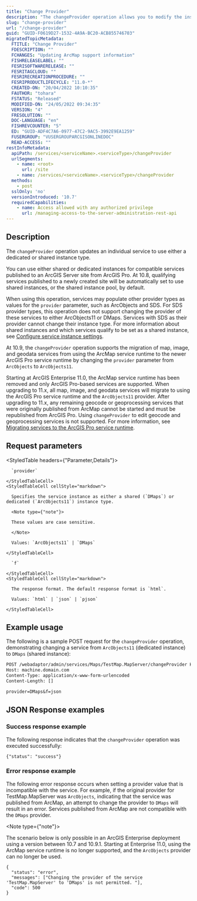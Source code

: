 ```yaml
---
title: "Change Provider"
description: "The changeProvider operation allows you to modify the instance type of a service."
slug: "change-provider"
url: "/change-provider"
guid: "GUID-F0619D27-1532-4A9A-BC20-ACB855746703"
migratedTopicMetadata:
  FTITLE: "Change Provider"
  FDESCRIPTION: ""
  FCHANGES: "Updating ArcMap support information"
  FISHRELEASELABEL: ""
  FESRISOFTWARERELEASE: ""
  FESRITAGCLOUD: ""
  FESRIRECREATIONPROCEDURE: ""
  FESRIPRODUCTLIFECYCLE: "11.0-*"
  CREATED-ON: "20/04/2022 10:10:35"
  FAUTHOR: "tohara"
  FSTATUS: "Released"
  MODIFIED-ON: "24/05/2022 09:34:35"
  VERSION: "4"
  FRESOLUTION: ""
  DOC-LANGUAGE: "en"
  FISHREVCOUNTER: "5"
  ED: "GUID-ADF4C7A6-0977-47C2-9AC5-3992E9EA1259"
  FUSERGROUP: "VUSERGROUPARCGISONLINEDOC"
  READ-ACCESS: ""
restInfoMetadata:
  apiPath: /services/<serviceName>.<serviceType>/changeProvider
  urlSegments:
    - name: <root>
      url: /site
    - name: /services/<serviceName>.<serviceType>/changeProvider
  methods:
    - post
  sslOnly: 'no'
  versionIntroduced: '10.7'
  requiredCapabilities:
    - name: Access allowed with any authorized privilege
      url: /managing-access-to-the-server-administration-rest-api
---
```


## Description

The `changeProvider` operation updates an individual service to use either a dedicated or shared instance type.

You can use either shared or dedicated instances for compatible services published to an ArcGIS Server site from ArcGIS Pro. At 10.8, qualifying services published to a newly created site will be automatically set to use shared instances, or the shared instance pool, by default.

When using this operation, services may populate other provider types as values for the `provider` parameter, such as ArcObjects and SDS. For SDS provider types, this operation does not support changing the provider of these services to either ArcObjects11 or DMaps. Services with SDS as their provider cannot change their instance type. For more information about shared instances and which services qualify to be set as a shared instance, see [Configure service instance settings](https://enterprise.arcgis.com/en/server/latest/administer/windows/configure-service-instance-settings.htm).

At 10.9, the `changeProvider` operation supports the migration of map, image, and geodata services from using the ArcMap service runtime to the newer ArcGIS Pro service runtime by changing the `provider` parameter from `ArcObjects` to `ArcObjects11`.

Starting at ArcGIS Enterprise 11.0, the ArcMap service runtime has been removed and only ArcGIS Pro-based services are supported. When upgrading to 11.x, all map, image, and geodata services will migrate to using the ArcGIS Pro service runtime and the `ArcObjects11` provider. After upgrading to 11.x, any remaining geocode or geoprocessing services that were originally published from ArcMap cannot be started and must be republished from ArcGIS Pro. Using `changeProvider` to edit geocode and geoprocessing services is not supported. For more information, see [Migrating services to the ArcGIS Pro service runtime](https://enterprise.arcgis.com/en/server/latest/publish-services/windows/migrating-services-to-the-arcgis-pro-service-runtime.htm).


##  Request parameters

<StyledTable headers={"Parameter,Details"}>
  <StyledTableRow>
    <StyledTableCell cellStyle="markdown">

      `provider` 

    </StyledTableCell>
    <StyledTableCell cellStyle="markdown">

      Specifies the service instance as either a shared (`DMaps`) or dedicated (`ArcObjects11`) instance type.

      <Note type={"note"}>

      These values are case sensitive.

      </Note>

      Values: `ArcObjects11` | `DMaps`

    </StyledTableCell>
  </StyledTableRow>
  <StyledTableRow>
    <StyledTableCell cellStyle="markdown">

      `f` 

    </StyledTableCell>
    <StyledTableCell cellStyle="markdown">

      The response format. The default response format is `html`.

      Values: `html` | `json` | `pjson`

    </StyledTableCell>
  </StyledTableRow>
</StyledTable>


## Example usage

The following is a sample POST request for the `changeProvider` operation, demonstrating changing a service from `ArcObjects11` (dedicated instance) to `DMaps` (shared instance):

```markdown
POST /webadaptor/admin/services/Maps/TestMap.MapServer/changeProvider HTTP/1.1
Host: machine.domain.com
Content-Type: application/x-www-form-urlencoded
Content-Length: []

provider=DMaps&f=json
```

## JSON Response examples 

### Success response example

The following response indicates that the `changeProvider` operation was executed successfully:

```other
{"status": "success"}
```

### Error response example

The following error response occurs when setting a provider value that is incompatible with the service. For example, if the original provider for TestMap.MapServer was `ArcObjects`, indicating that the service was published from ArcMap, an attempt to change the provider to `DMaps` will result in an error. Services published from ArcMap are not compatible with the `DMaps` provider.

<Note type={"note"}>

The scenario below is only possible in an ArcGIS Enterprise deployment using a version between 10.7 and 10.9.1. Starting at Enterprise 11.0, using the ArcMap service runtime is no longer supported, and the `ArcObjects` provider can no longer be used.

</Note>

```other
{
  "status": "error",
  "messages": ["Changing the provider of the service 'TestMap.MapServer' to 'DMaps' is not permitted. "],
  "code": 500
}
```